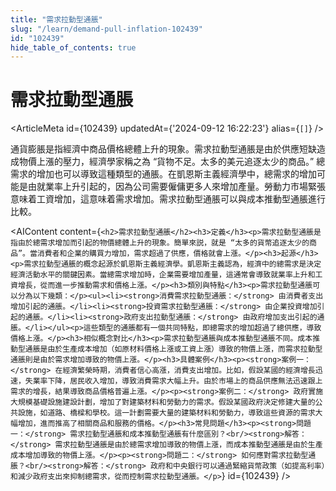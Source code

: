 ```yaml
---
title: "需求拉動型通脹"
slug: "/learn/demand-pull-inflation-102439"
id: "102439"
hide_table_of_contents: true
---
```



# 需求拉動型通脹

<ArticleMeta id={102439} updatedAt={'2024-09-12 16:22:23'} alias={`[]`} />
<div className='border-solid border-b border-t-0 my-4 border-[var(--ifm-color-gray-300)]' />

通貨膨脹是指經濟中商品價格總體上升的現象。需求拉動型通脹是由於供應短缺造成物價上漲的壓力，經濟學家稱之為 “貨物不足。太多的美元追逐太少的商品。” 總需求的增加也可以導致這種類型的通脹。在凱恩斯主義經濟學中，總需求的增加可能是由就業率上升引起的，因為公司需要僱傭更多人來增加產量。勞動力市場緊張意味着工資增加，這意味着需求增加。需求拉動型通脹可以與成本推動型通脹進行比較。

<AIContent content={`<h2>需求拉動型通脹</h2><h3>定義</h3><p>需求拉動型通脹是指由於總需求增加而引起的物價總體上升的現象。簡單來説，就是 “太多的貨幣追逐太少的商品”。當消費者和企業的購買力增加，需求超過了供應，價格就會上漲。</p><h3>起源</h3><p>需求拉動型通脹的概念起源於凱恩斯主義經濟學。凱恩斯主義認為，經濟中的總需求是決定經濟活動水平的關鍵因素。當總需求增加時，企業需要增加產量，這通常會導致就業率上升和工資增長，從而進一步推動需求和價格上漲。</p><h3>類別與特點</h3><p>需求拉動型通脹可以分為以下幾類：</p><ul><li><strong>消費需求拉動型通脹：</strong> 由消費者支出增加引起的通脹。</li><li><strong>投資需求拉動型通脹：</strong> 由企業投資增加引起的通脹。</li><li><strong>政府支出拉動型通脹：</strong> 由政府增加支出引起的通脹。</li></ul><p>這些類型的通脹都有一個共同特點，即總需求的增加超過了總供應，導致價格上漲。</p><h3>相似概念對比</h3><p>需求拉動型通脹與成本推動型通脹不同。成本推動型通脹是由於生產成本增加（如原材料價格上漲或工資上漲）導致的物價上漲，而需求拉動型通脹則是由於需求增加導致的物價上漲。</p><h3>具體案例</h3><p><strong>案例一：</strong> 在經濟繁榮時期，消費者信心高漲，消費支出增加。比如，假設某國的經濟增長迅速，失業率下降，居民收入增加，導致消費需求大幅上升。由於市場上的商品供應無法迅速跟上需求的增長，結果導致商品價格普遍上漲。</p><p><strong>案例二：</strong> 政府實施大規模基礎設施建設計劃，增加了對建築材料和勞動力的需求。假設某國政府決定修建大量的公共設施，如道路、橋樑和學校。這一計劃需要大量的建築材料和勞動力，導致這些資源的需求大幅增加，進而推高了相關商品和服務的價格。</p><h3>常見問題</h3><p><strong>問題一：</strong> 需求拉動型通脹和成本推動型通脹有什麼區別？<br/><strong>解答：</strong> 需求拉動型通脹是由於總需求增加導致的物價上漲，而成本推動型通脹是由於生產成本增加導致的物價上漲。</p><p><strong>問題二：</strong> 如何應對需求拉動型通脹？<br/><strong>解答：</strong> 政府和中央銀行可以通過緊縮貨幣政策（如提高利率）和減少政府支出來抑制總需求，從而控制需求拉動型通脹。</p>`} id={102439} />
